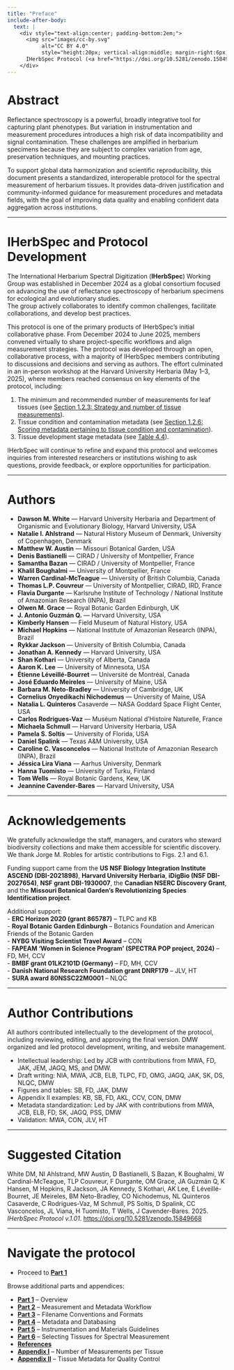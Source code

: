 ```yaml
---
title: "Preface"
include-after-body:
  text: |
    <div style="text-align:center; padding-bottom:2em;">
      <img src="images/cc-by.svg"
           alt="CC BY 4.0" 
           style="height:20px; vertical-align:middle; margin-right:6px;">
      IHerbSpec Protocol (<a href="https://doi.org/10.5281/zenodo.15849668">10.5281/zenodo.15849668</a>)
    </div>
---
```


<!-- Page-only styles -->
<style>
  .content-narrow {
    max-width: 70ch;
    margin-left: auto;
    margin-right: auto;
    font-size: 1.1rem;
    line-height: 1.7;
  }
</style>


# Abstract

Reflectance spectroscopy is a powerful, broadly integrative tool for capturing plant phenotypes. But variation in instrumentation and measurement procedures introduces a high risk of data incompatibility and signal contamination. These challenges are amplified in herbarium specimens because they are subject to complex variation from age, preservation techniques, and mounting practices.  

To support global data harmonization and scientific reproducibility, this document presents a standardized, interoperable protocol for the spectral measurement of herbarium tissues. It provides data-driven justification and community-informed guidance for measurement procedures and metadata fields, with the goal of improving data quality and enabling confident data aggregation across institutions.

---

# IHerbSpec and Protocol Development

The International Herbarium Spectral Digitization (**IHerbSpec**) Working Group was established in December 2024 as a global consortium focused on advancing the use of reflectance spectroscopy of herbarium specimens for ecological and evolutionary studies.  
The group actively collaborates to identify common challenges, facilitate collaborations, and develop best practices.

This protocol is one of the primary products of IHerbSpec’s initial collaborative phase. From December 2024 to June 2025, members convened virtually to share project-specific workflows and align measurement strategies. The protocol was developed through an open, collaborative process, with a majority of IHerbSpec members contributing to discussions and decisions and serving as authors. The effort culminated in an in-person workshop at the Harvard University Herbaria (May 1–3, 2025), where members reached consensus on key elements of the protocol, including:

1. The minimum and recommended number of measurements for leaf tissues (see [Section 1.2.3: Strategy and number of tissue measurements](part1-overview.qmd#strategy-and-number-of-tissue-measurements)).  
2. Tissue condition and contamination metadata (see [Section 1.2.6: Scoring metadata pertaining to tissue condition and contamination](part1-overview.qmd#scoring-metadata-pertaining-to-tissue-condition-and-contamination)).  
3. Tissue development stage metadata (see [Table 4.4](part4-metadata.qmd#tbl-4-4)).

IHerbSpec will continue to refine and expand this protocol and welcomes inquiries from interested researchers or institutions wishing to ask questions, provide feedback, or explore opportunities for participation.

---

# Authors

- **Dawson M. White** — Harvard University Herbaria and Department of Organismic and Evolutionary Biology, Harvard University, USA  
- **Natalie I. Ahlstrand** — Natural History Museum of Denmark, University of Copenhagen, Denmark  
- **Matthew W. Austin** — Missouri Botanical Garden, USA  
- **Denis Bastianelli** — CIRAD / University of Montpellier, France  
- **Samantha Bazan** — CIRAD / University of Montpellier, France  
- **Khalil Boughalmi** — University of Montpellier, France  
- **Warren Cardinal-McTeague** — University of British Columbia, Canada  
- **Thomas L.P. Couvreur** — University of Montpellier, CIRAD, IRD, France  
- **Flavia Durgante** — Karlsruhe Institute of Technology / National Institute of Amazonian Research (INPA), Brazil  
- **Olwen M. Grace** — Royal Botanic Garden Edinburgh, UK  
- **J. Antonio Guzmán Q.** — Harvard University, USA  
- **Kimberly Hansen** — Field Museum of Natural History, USA  
- **Michael Hopkins** — National Institute of Amazonian Research (INPA), Brazil  
- **Rykkar Jackson** — University of British Columbia, Canada  
- **Jonathan A. Kennedy** — Harvard University, USA  
- **Shan Kothari** — University of Alberta, Canada  
- **Aaron K. Lee** — University of Minnesota, USA  
- **Étienne Léveillé-Bourret** — Université de Montréal, Canada  
- **José Eduardo Meireles** — University of Maine, USA  
- **Barbara M. Neto-Bradley** — University of Cambridge, UK  
- **Cornelius Onyedikachi Nichodemus** — University of Maine, USA  
- **Natalia L. Quinteros** Casaverde — NASA Goddard Space Flight Center, USA  
- **Carlos Rodrigues-Vaz** — Muséum National d'Histoire Naturelle, France  
- **Michaela Schmull** — Harvard University Herbaria, USA  
- **Pamela S. Soltis** — University of Florida, USA  
- **Daniel Spalink** — Texas A&M University, USA  
- **Caroline C. Vasconcelos** — National Institute of Amazonian Research (INPA), Brazil  
- **Jéssica Lira Viana** — Aarhus University, Denmark  
- **Hanna Tuomisto** — University of Turku, Finland  
- **Tom Wells** — Royal Botanic Gardens, Kew, UK  
- **Jeannine Cavender-Bares** — Harvard University, USA  

---

# Acknowledgements

We gratefully acknowledge the staff, managers, and curators who steward biodiversity collections and make them accessible for scientific discovery. We thank Jorge M. Robles for artistic contributions to Figs. 2.1 and 6.1.

Funding support came from the **US NSF Biology Integration Institute ASCEND (DBI-2021898)**, **Harvard University Herbaria**, **iDigBio (NSF DBI-2027654)**, **NSF grant DBI-1930007**, the **Canadian NSERC Discovery Grant**, and the **Missouri Botanical Garden’s Revolutionizing Species Identification project**.  

Additional support:  
- **ERC Horizon 2020 (grant 865787)** – TLPC and KB  
- **Royal Botanic Garden Edinburgh** – Botanics Foundation and American Friends of the Botanic Garden  
- **NYBG Visiting Scientist Travel Award** – CON  
- **FAPEAM ‘Women in Science Program’ (SPECTRA POP project, 2024)** – FD, MH, CCV  
- **BMBF grant 01LK2101D (Germany)** – FD, MH, CCV  
- **Danish National Research Foundation grant DNRF179** – JLV, HT  
- **SURA award 80NSSC22M0001** – NLQC  

---

# Author Contributions

All authors contributed intellectually to the development of the protocol, including reviewing, editing, and approving the final version. DMW organized and led protocol development, writing, and website management.  

- Intellectual leadership: Led by JCB with contributions from MWA, FD, JAK, JEM, JAGQ, MS, and DMW.  
- Draft writing: NIA, MWA, JCB, ELB, TLPC, FD, OMG, JAGQ, JAK, SK, DS, NLQC, DMW  
- Figures and tables: SB, FD, JAK, DMW  
- Appendix II examples: KB, SB, FD, AKL, CCV, CON, DMW  
- Metadata standardization: Led by JAK with contributions from MWA, JCB, ELB, FD, SK, JAGQ, PSS, DMW  
- Validation: MWA, CON, JLV, HT

---

# Suggested Citation

White DM, NI Ahlstrand, MW Austin, D Bastianelli, S Bazan, K Boughalmi, W Cardinal-McTeague, TLP Couvreur, F Durgante, OM Grace, JA Guzmán Q, K Hansen, M Hopkins, R Jackson, JA Kennedy, S Kothari, AK Lee, É Léveillé-Bourret, JE Meireles, BM Neto-Bradley, CO Nichodemus, NL Quinteros Casaverde, C Rodrigues-Vaz, M Schmull, PS Soltis, D Spalink, CC Vasconcelos, JL Viana, H Tuomisto, T Wells, J Cavender-Bares. 2025. *IHerbSpec Protocol v.1.01*. [https://doi.org/10.5281/zenodo.15849668](https://doi.org/10.5281/zenodo.15849668)

---

# Navigate the protocol
- Proceed to [**Part 1**](part1-overview.qmd)

Browse additional parts and appendices:

- [**Part 1**](part1-overview.qmd) – Overview  
- [**Part 2**](part2-workflow.qmd) – Measurement and Metadata Workflow  
- [**Part 3**](part3-filenames.qmd) – Filename Conventions and Formats  
- [**Part 4**](part4-metadata.qmd) – Metadata and Databasing  
- [**Part 5**](part5-instrumentation.qmd) – Instrumentation and Materials Guidelines  
- [**Part 6**](part6-guidelines.qmd) – Selecting Tissues for Spectral Measurement  
- [**References**](references.qmd)
- [**Appendix I**](appendix1.qmd) – Number of Measurements per Tissue  
- [**Appendix II**](appendix2.qmd) – Tissue Metadata for Quality Control  
